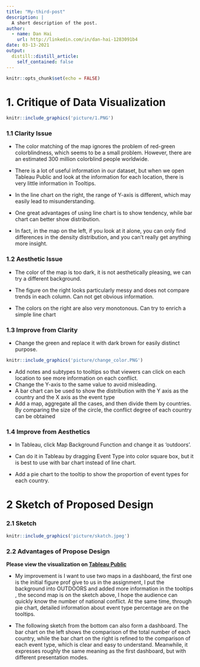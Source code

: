 ```yaml
---
title: "My-third-post"
description: |
  A short description of the post.
author:
  - name: Dan Hai
    url: http://linkedin.com/in/dan-hai-1283091b4
date: 03-13-2021
output:
  distill::distill_article:
    self_contained: false
---
```

```r
knitr::opts_chunk$set(echo = FALSE)
```

#  **1.	Critique of Data Visualization**

```r
knitr::include_graphics('picture/1.PNG')
```



### **1.1 Clarity Issue**
- The color matching of the map ignores the problem of red-green colorblindness, which seems to be a small problem. However, there are an estimated 300 million colorblind people worldwide. 
- There is a lot of useful information in our dataset, but when we open Tableau Public and look at the information for each location, there is very little information in Tooltips.
- In the line chart on the right, the range of Y-axis is different, which may easily lead to misunderstanding.

- One great advantages of using line chart is to show tendency, while bar chart can better show distribution.

- In fact, in the map on the left, if you look at it alone, you can only find differences in the density distribution, and you can't really get anything more insight.

### **1.2 Aesthetic Issue**
- The color of the map is too dark, it is not aesthetically pleasing, we can try a different background.

- The figure on the right looks particularly messy and does not compare trends in each column. Can not get obvious information.

- The colors on the right are also very monotonous. Can try to enrich a simple line chart

### **1.3 Improve from Clarity**

- Change the green and replace it with dark brown for easily distinct purpose.

```r
knitr::include_graphics('picture/change_color.PNG')
```

- Add notes and subtypes to tooltips so that viewers can click on each location to see more information on each conflict.
- Change the Y-axis to the same value to avoid misleading.
- A bar chart can be used to show the distribution with the Y axis as the country and the X axis as the event type
- Add a map, aggregate all the cases, and then divide them by countries. By comparing the size of the circle, the conflict degree of each country can be obtained

### **1.4 Improve from Aesthetics**
- In Tableau, click Map Background Function and change it as 'outdoors'.

- Can do it in Tableau by dragging Event Type into color square box, but it is best to use with bar chart instead of line chart.
- Add a pie chart to the tooltip to show the proportion of event types for each country.

#  **2 Sketch of Proposed Design** 

###  **2.1 Sketch**

```r
knitr::include_graphics('picture/skatch.jpeg')
```

###  **2.2 Advantages of Propose Design**
**Please view the visualization on
<a href="https://public.tableau.com/profile/dan.hai#!/vizhome/Divergingstackedbarchart/Dashboard1?publish=yes">Tableau Public</a> **

- My improvement is I want to use two maps in a dashboard, the first one is the initial figure prof give to us in the assignment, I put the background into OUTDOORS and added more information in the tooltips , the second map is on the sketch above, I hope the audience can quickly know the number of national conflict. At the same time, through pie chart, detailed information about event type percentage are on the tooltips.

- The following sketch from the bottom can also form a dashboard. The bar chart on the left shows the comparison of the total number of each country, while the bar chart on the right is refined to the comparison of each event type, which is clear and easy to understand. Meanwhile, it expresses roughly the same meaning as the first dashboard, but with different presentation modes.

